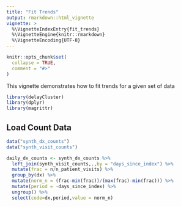 ```yaml
---
title: "Fit Trends"
output: rmarkdown::html_vignette
vignette: >
  %\VignetteIndexEntry{fit_trends}
  %\VignetteEngine{knitr::rmarkdown}
  %\VignetteEncoding{UTF-8}
---
```


```r
knitr::opts_chunk$set(
  collapse = TRUE,
  comment = "#>"
)
```

This vignette demonstrates how to fit trends for a given set of data

```r
library(delayCluster)
library(dplyr)
library(magrittr)
```

## Load Count Data 

```r
data("synth_dx_counts")
data("synth_visit_counts")

daily_dx_counts <- synth_dx_counts %>%
  left_join(synth_visit_counts,.,by = "days_since_index") %>%
  mutate(frac = n/n_patient_visits) %>%
  group_by(dx) %>%
  mutate(norm_n = (frac-min(frac))/(max(frac)-min(frac))) %>%
  mutate(period = -days_since_index) %>%
  ungroup() %>% 
  select(code=dx,period,value = norm_n)

````

